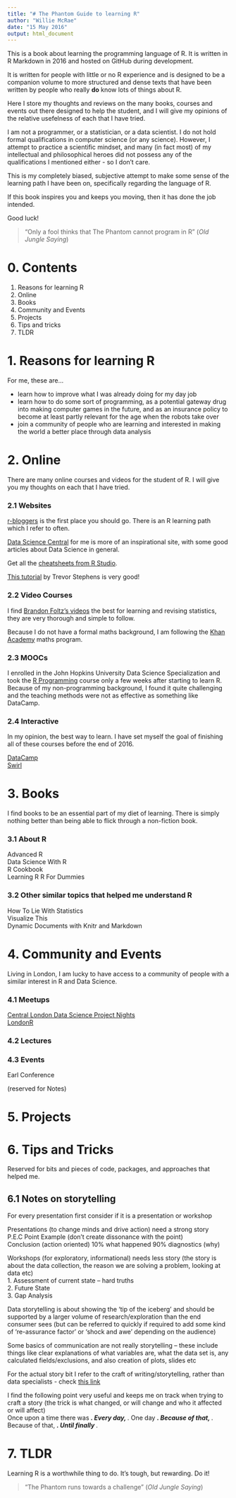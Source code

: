 ```yaml
---
title: "# The Phantom Guide to learning R"
author: "Willie McRae"
date: "15 May 2016"
output: html_document 
---
```

This is a book about learning the programming language of R. It is written in R Markdown in 2016 and hosted on GitHub during development.

It is written for people with little or no R experience and is designed to be a companion volume to more structured and dense texts that have been written by people who really **do** know lots of things about R.

Here I store my thoughts and reviews on the many books, courses and events out there designed to help the student, and I will give my opinions of the relative usefelness of each that I have tried.

I am not a programmer, or a statistician, or a data scientist. I do not hold formal qualifications in computer science (or any science). However, I attempt to practice a scientific mindset, and many (in fact most) of my intellectual and philosophical heroes did not possess any of the qualifications I mentioned either - so I don't care.

This is my completely biased, subjective attempt to make some sense of the learning path I have been on, specifically regarding the language of R.

If this book inspires you and keeps you moving, then it has done the job intended.

Good luck!

> "Only a fool thinks that The Phantom cannot program in R"
(*Old Jungle Saying*)

# 0. Contents

1. Reasons for learning R
2. Online 
3. Books
4. Community and Events
5. Projects 
6. Tips and tricks
7. TLDR 

# 1. Reasons for learning R

For me, these are...

- learn how to improve what I was already doing for my day job 
- learn how to do some sort of programming, as a potential gateway drug into making computer games in the future, and as an insurance policy to become at least partly relevant for the age when the robots take over
- join a community of people who are learning and interested in making the world a better place through data analysis

# 2. Online

There are many online courses and videos for the student of R. I will give you my thoughts on each that I have tried.

### 2.1 Websites

[r-bloggers](http://www.r-bloggers.com/how-to-learn-r-2/) is the first place you should go. There is an R learning path which I refer to often. 

[Data Science Central](http://www.datasciencecentral.com/) for me is more of an inspirational site, with some good articles about Data Science in general.

Get all the [cheatsheets from R Studio](https://www.rstudio.com/resources/cheatsheets/).

[This tutorial](http://trevorstephens.com/kaggle-titanic-tutorial/getting-started-with-r/) by Trevor Stephens is very good! 

### 2.2 Video Courses

I find [Brandon Foltz's videos](https://www.youtube.com/user/BCFoltz) the best for learning and revising statistics, they are very thorough and simple to follow.  

Because I do not have a formal maths background, I am following the [Khan Academy](https://www.khanacademy.org/) maths program.  

### 2.3 MOOCs

I enrolled in the John Hopkins University Data Science Specialization and took the [R Programming](https://www.coursera.org/learn/r-programming) course only a few weeks after starting to learn R. Because of my non-programming background, I found it quite challenging and the teaching methods were not as effective as something like DataCamp. 

### 2.4 Interactive

In my opinion, the best way to learn. I have set myself the goal of finishing all of these courses before the end of 2016.

[DataCamp](https://www.datacamp.com/)  
[Swirl](http://swirlstats.com/)

# 3. Books

I find books to be an essential part of my diet of learning. There is simply nothing better than being able to flick through a non-fiction book.

### 3.1 About R 

Advanced R  
Data Science With R  
R Cookbook  
Learning R
R For Dummies

### 3.2 Other similar topics that helped me understand R

How To Lie With Statistics  
Visualize This  
Dynamic Documents with Knitr and Markdown  

# 4. Community and Events

Living in London, I am lucky to have access to a community of people with a similar interest in R and Data Science. 

### 4.1 Meetups

[Central London Data Science Project Nights](https://www.meetup.com/central_london_data_science/)  
[LondonR](https://www.meetup.com/LondonR/)

### 4.2 Lectures

### 4.3 Events

Earl Conference

(reserved for Notes)

#  5. Projects

# 6. Tips and Tricks

Reserved for bits and pieces of code, packages, and approaches that helped me. 

## 6.1 Notes on storytelling
 For every presentation first consider if it is a presentation or workshop   
 
 Presentations (to change minds and drive action) need a strong story  
 P.E.C  Point  Example (don’t create dissonance with the point)  
 Conclusion (action oriented)  10% what happened  90% diagnostics (why)  
 
 Workshops (for exploratory, informational) needs less story (the story is about the data collection, the reason we are solving a problem, looking at data etc)  
 1. Assessment of current state – hard truths  
 2. Future State  
 3. Gap Analysis  
 
Data storytelling is about showing the ‘tip of the iceberg’ and should be supported by a larger volume of research/exploration than the end consumer sees (but can be referred to quickly if required to add some kind of ‘re-assurance factor’ or ‘shock and awe’ depending on the audience)  

Some basics of communication are not really storytelling – these include things like clear explanations of what variables are, what the data set is, any calculated fields/exclusions, and also creation of plots, slides etc  

For the actual story bit I refer to the craft of writing/storytelling, rather than data specialists - check [this link]( http://io9.gizmodo.com/5916970/the-22-rules-of-storytelling-according-to-pixar)  

I find the following point very useful and keeps me on track when trying to craft a story (the trick is what changed, or will change and who it affected or will affect)  
Once upon a time there was ___. Every day, ___. One day ___. Because of that, ___. Because of that, ___. Until finally ___.

# 7. TLDR

Learning R is a worthwhile thing to do. It's tough, but rewarding. Do it!

> "The Phantom runs towards a challenge"
(*Old Jungle Saying*)


